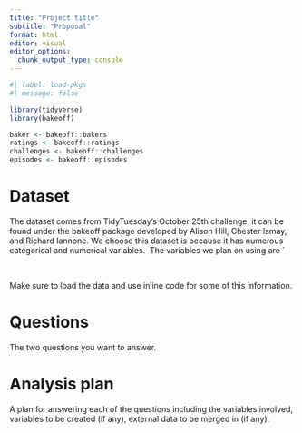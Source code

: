 ```yaml
---
title: "Project title"
subtitle: "Proposal"
format: html
editor: visual
editor_options: 
  chunk_output_type: console
---
```


```r
#| label: load-pkgs
#| message: false

library(tidyverse)
library(bakeoff)

baker <- bakeoff::bakers
ratings <- bakeoff::ratings
challenges <- bakeoff::challenges
episodes <- bakeoff::episodes
```

# Dataset

The dataset comes from TidyTuesday's October 25th challenge, it can be found under the bakeoff package developed by Alison Hill, Chester Ismay, and Richard Iannone. We choose this dataset is because it has numerous categorical and numerical variables.  The variables we plan on using are `

\

Make sure to load the data and use inline code for some of this information.

# Questions

The two questions you want to answer.

# Analysis plan

A plan for answering each of the questions including the variables involved, variables to be created (if any), external data to be merged in (if any).
